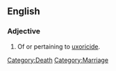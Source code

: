 ==English==

===Adjective===
{{en-adj|-}}

# Of or pertaining to [[uxoricide]].
[[Category:Death]]
[[Category:Marriage]]